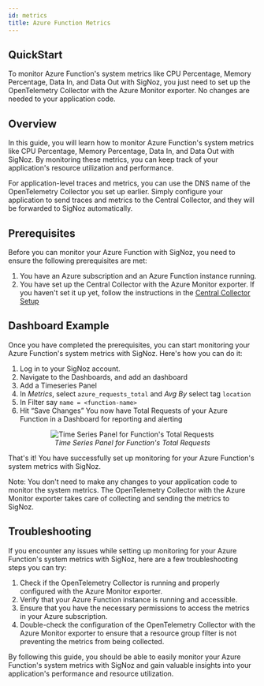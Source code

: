 ```yaml
---
id: metrics
title: Azure Function Metrics
---
```


## QuickStart

To monitor Azure Function's system metrics like CPU Percentage, Memory Percentage, Data In, and Data Out with SigNoz, you just need to set up the OpenTelemetry Collector with the Azure Monitor exporter. No changes are needed to your application code.

## Overview

In this guide, you will learn how to monitor Azure Function's system metrics like CPU Percentage, Memory Percentage, Data In, and Data Out with SigNoz. By monitoring these metrics, you can keep track of your application's resource utilization and performance.

For application-level traces and metrics, you can use the DNS name of the OpenTelemetry Collector you set up earlier. Simply configure your application to send traces and metrics to the Central Collector, and they will be forwarded to SigNoz automatically.

## Prerequisites

Before you can monitor your Azure Function with SigNoz, you need to ensure the following prerequisites are met:

1. You have an Azure subscription and an Azure Function instance running.
2. You have set up the Central Collector with the Azure Monitor exporter. If you haven't set it up yet, follow the instructions in the [Central Collector Setup](../../bootstrapping/collector-setup)

## Dashboard Example

Once you have completed the prerequisites, you can start monitoring your Azure Function's system metrics with SigNoz. Here's how you can do it:

1. Log in to your SigNoz account.
2. Navigate to the Dashboards, and add an dashboard
3. Add a Timeseries Panel
4. In *Metrics*, select `azure_requests_total`  and *Avg By* select tag `location`
5. In Filter say `name = <function-name>`
6. Hit “Save Changes” You now have Total Requests of your Azure Function in a Dashboard for reporting and alerting 

<figure data-zoomable align="center">
    <img
        src="/img/docs/azure-monitoring/azure-fns-metrics-signoz.webp"
        alt="Time Series Panel for Function's Total Requests"
    />
    <figcaption>
        <i>
        Time Series Panel for Function's Total Requests
        </i>
    </figcaption>
</figure>

That's it! You have successfully set up monitoring for your Azure Function's system metrics with SigNoz.

Note: You don't need to make any changes to your application code to monitor the system metrics. The OpenTelemetry Collector with the Azure Monitor exporter takes care of collecting and sending the metrics to SigNoz.

## Troubleshooting

If you encounter any issues while setting up monitoring for your Azure Function's system metrics with SigNoz, here are a few troubleshooting steps you can try:

1. Check if the OpenTelemetry Collector is running and properly configured with the Azure Monitor exporter.
2. Verify that your Azure Function instance is running and accessible.
3. Ensure that you have the necessary permissions to access the metrics in your Azure subscription.
4. Double-check the configuration of the OpenTelemetry Collector with the Azure Monitor exporter to ensure that a resource group filter is not preventing the metrics from being collected.

By following this guide, you should be able to easily monitor your Azure Function's system metrics with SigNoz and gain valuable insights into your application's performance and resource utilization.